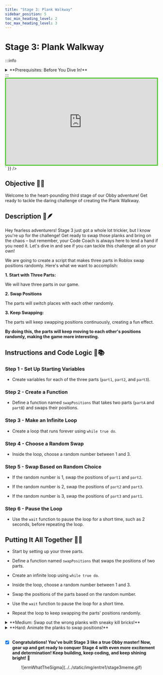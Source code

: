 ```yaml
---
title: "Stage 3: Plank Walkway"
sidebar_position: 5
toc_min_heading_level: 2
toc_max_heading_level: 3
---
```



# Stage 3: Plank Walkway

:::info
<details style={{border:'none'}}>
    <summary>**Prerequisites: Before You Dive In!**</summary>
    
    Before diving into the thrilling challenges of Stage 3, make sure you've conquered these epic quests:
    
    **1. Intro**

    You've embarked on this epic coding adventure with excitement and curiosity. Now, let's take it to the next stage!

    **2. Setup**

    You've set the stage for your Obby journey, ensuring everything's in place for your creative endeavors. Time to unleash your coding superpowers!

    **3. Stage 1: Ascending Walls**

    You've scaled the heights of Ascending Walls, mastering the basics of obstacle creation. Now, let's elevate your skills even further!

    **4. Stage 2: Sphere Stairs**

    You've bravely navigated the Sphere Stairs, showing off your building prowess. Get ready to build on that success and take on the next challenge!

    **You're well-prepared and pumped up to tackle Stage 3 like a true coding hero! 🚀**
</details>
:::

<br  />

<div dangerouslySetInnerHTML={{
  __html: `
    <div style="padding:56.25% 0 0 0;position:relative;border:3px solid #47c621;">
      <iframe src="https://player.vimeo.com/video/952507689?h=a6c906db71" frameborder="0" allow="autoplay; fullscreen; picture-in-picture; clipboard-write" style="position:absolute;top:0;left:0;width:100%;height:100%;" title="Roblox Entrepreneur Part 1 - Stage 3 (Easy)"></iframe>
    </div>
    <script src="https://player.vimeo.com/api/player.js"></script>
  `
}} />

## Objective 🧐🗿

Welcome to the heart-pounding third stage of our Obby adventure! Get ready to tackle the daring challenge of creating the Plank Walkway.

## Description 📖🪶

Hey fearless adventurers! Stage 3 just got a whole lot trickier, but I know you're up for the challenge! Get ready to swap those planks and bring on the chaos – but remember, your Code Coach is always here to lend a hand if you need it. Let's dive in and see if you can tackle this challenge all on your own!

We are going to create a script that makes three parts in Roblox swap positions randomly. Here's what we want to accomplish: 

**1. Start with Three Parts:**

We will have three parts in our game. 

**2. Swap Positions**

The parts will switch places with each other randomly. 

**3. Keep Swapping:**

The parts will keep swapping positions continuously, creating a fun effect. 

**By doing this, the parts will keep moving to each other's positions randomly, making the game more interesting.** 

## Instructions and Code Logic 📝📚

### Step 1 - Set Up Starting Variables

- Create variables for each of the three parts (`part1`, `part2`, and `part3`). 

### Step 2 - Create a Function

- Define a function named `swapPositions` that takes two parts (`partA` and `partB`) and swaps their positions. 

### Step 3 - Make an Infinite Loop

- Create a loop that runs forever using `while true do`. 

### Step 4 - Choose a Random Swap

- Inside the loop, choose a random number between 1 and 3. 

### Step 5 - Swap Based on Random Choice

- If the random number is 1, swap the positions of `part1` and `part2`. 

- If the random number is 2, swap the positions of `part2` and `part3`. 

- If the random number is 3, swap the positions of `part3` and `part1`. 

### Step 6 - Pause the Loop

- Use the `wait` function to pause the loop for a short time, such as 2 seconds, before repeating the loop. 

## Putting It All Together 🔧🔩

- Start by setting up your three parts. 

- Define a function named `swapPositions` that swaps the positions of two parts. 

- Create an infinite loop using `while true do`. 

- Inside the loop, choose a random number between 1 and 3. 

- Swap the positions of the parts based on the random number. 

- Use the `wait` function to pause the loop for a short time. 

- Repeat the loop to keep swapping the parts' positions randomly. 

<details>
    <summary>**Medium: Swap out the wrong planks with sneaky kill bricks!**</summary>

    <div dangerouslySetInnerHTML={{
    __html: `
        <div style="padding:56.25% 0 0 0;position:relative;border:3px solid #47c621;">
        <iframe src="https://player.vimeo.com/video/952507705?h=7ecedeaa2e" frameborder="0" allow="autoplay; fullscreen; picture-in-picture; clipboard-write" style="position:absolute;top:0;left:0;width:100%;height:100%;" title="Roblox Entrepreneur Part 1 - Stage 3 (Medium)"></iframe>
        </div>
        <script src="https://player.vimeo.com/api/player.js"></script>
    `
    }} />

    <br  />

    **Description 📖🪶** 

    We are going to create a script that swaps the positions of three parts in Roblox and "kills" any player who touches specific parts. Here's what we want to accomplish: 

    *1. Swap Positions:*
    
    Randomly swap the positions of three parts. 

    *2. Detect Touch:*
    
    If a player touches specific parts, their health will be set to zero. 

    *By doing this, we will create a dynamic environment where parts move around and affect players who touch them.* 

    <br  />
    
    **Instructions and Code Logic 📝📚**

    Step 1 - Set Up the Starting Variables

    - Create variables for the parts by getting them from the `Workspace` (`part1`, `part2`, and `part3`). 

    Step 2 - Create a Function to Swap Positions

    - Define a function named `swapPositions` that takes two parts (`partA` and `partB`) as arguments. 

    - Inside the function, swap the positions of the two parts. 

    - Define a function named `onTouchKillBrick` that takes a part (`hit`) as an argument. 

    - Inside the function, get the parent of the touched part (which should be a player's character). 

    - Check if the parent has a `Humanoid` component. 

    - If it does, set the `Humanoid`'s health to zero. 

    - Connect the `onTouchKillBrick` function to the `Touched` event for the red and blue parts (`part2` and `part3`). 

    Step 3 - Create an Infinite Loop

    - Create a loop that runs forever using `while true do`. 

    - Inside the loop, generate a random index between 1 and 3. 

    - Use the random index to determine which parts to swap. 

    - Use the `wait` function to pause the loop for a short time before swapping again. 

    <br  />

    **Putting It All Together 🔧🔩**

    - Start by setting up your parts. 

    - Define functions to swap positions and handle player touch. 

    - Connect the touch function to the `Touched` event for the specified parts. 

    - Create an infinite loop to keep swapping positions randomly. 
</details>

<details>
    <summary>**Hard: Animate the planks to swap positions!**</summary>
    
    <div dangerouslySetInnerHTML={{
    __html: `
        <div style="padding:56.25% 0 0 0;position:relative;border:3px solid #47c621;">
        <iframe src="https://player.vimeo.com/video/952507694?h=7dba1fd844" frameborder="0" allow="autoplay; fullscreen; picture-in-picture; clipboard-write" style="position:absolute;top:0;left:0;width:100%;height:100%;" title="Roblox Entrepreneur Part 1 - Stage 3 (Hard)"></iframe>
        </div>
        <script src="https://player.vimeo.com/api/player.js"></script>
    `
    }} />

    <br  />

    **Description 📖🪶** 

    We are going to create a script that makes three parts in Roblox swap positions continuously with smooth tween animations. Here's what we want to accomplish: 

    *1. Swap Positions:*
    
    The parts will switch places with each other randomly. 

    *2. Smooth Movement:*
    
    The movement will be smooth using tween animations. 

    *3. Continuous Loop:*
    
    The parts will keep swapping positions continuously. 

    *By doing this, the parts will create a fun and dynamic effect by continuously moving to each other's positions with smooth animations.* 

    <br  />

    **Instructions and Code Logic 📝📚 **

    Step 1 - Set up the Starting Variables

    - Get the `TweenService` from the game services. 

    - Create variables for three parts in the workspace (`part1`, `part2`, and `part3`). 

    - Create a variable for the duration of the tween in seconds (`tweenTime`). 

    Step 2 - Create a Function to Swap Positions with Tween

    - Define a function named `swapPositionsWithTween` that takes two parts (`partA` and `partB`) as arguments. 

    - Inside the function, store the position of `partA` temporarily. 

    - Create `TweenInfo` to define the tween properties (duration, easing style, and easing direction). 

    - Create a tween to move `partA` to the position of `partB`. 

    - Create a tween to move `partB` to the position of `partA` (stored in `tempPosition`). 

    - Play both tweens. 

    - Wait for the tween for `partA` to complete before proceeding. 

    Step 3 - Create an Infinite Loop to Swap Positions Continuously 

    - Create a loop that runs forever using `while true do`. 

    - Inside the loop, generate a random index between 1 and 3. 

    - Based on the random index, swap positions of the parts using the `swapPositionsWithTween` function. 

    - Use the `wait` function to pause the loop for 2 seconds before the next swap. 

    - The loop will automatically start running and swapping the parts' positions. 

    <br  />

    **Putting It All Together 🔧🔩**

    - Start by getting the `TweenService` and setting up the parts and tween duration. 

    - Define a function named `swapPositionsWithTween` to handle the position swapping with tweens. 

    - Create an infinite loop to keep swapping the parts' positions based on a random index. 

    - Use the `wait` function to pause the loop for 2 seconds between swaps. 
</details>

<br  />

- [x] **Congratulations! You've built Stage 3 like a true Obby master! Now, gear up and get ready to conquer Stage 4 with even more excitement and determination! Keep building, keep coding, and keep shining bright! 🌟**

<div align='center'>
    ![ermWhatTheSigma](../../static/img/entre1/stage3meme.gif)
</div>

<div align='center'>
    <ReactAudioPlayer
        src={audioFile}
        controls
    />
</div>